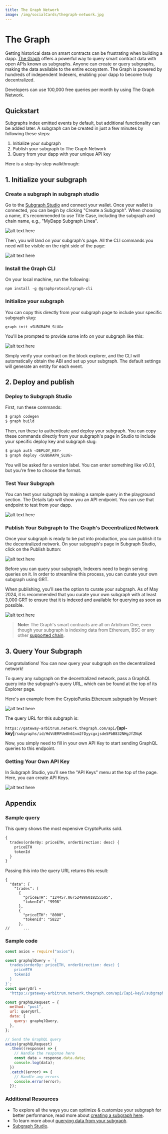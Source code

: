 ```yaml
---
title: The Graph Network
image: /img/socialCards/thegraph-network.jpg
---
```


# The Graph

Getting historical data on smart contracts can be frustrating when building a
dapp. [The Graph](https://thegraph.com/) offers a powerful way to query smart
contract data with open APIs known as subgraphs. Anyone can create or query
subgraphs, making the data available to the entire ecosystem. The Graph is
powered by hundreds of independent Indexers, enabling your dapp to become truly
decentralized.

Developers can use 100,000 free queries per month by using The Graph Network.

## Quickstart

Subgraphs index emitted events by default, but additional functionality can be
added later. A subgraph can be created in just a few minutes by following these
steps:

1. Initialize your subgraph
2. Publish your subgraph to The Graph Network
3. Query from your dapp with your unique API key

Here is a step-by-step walkthrough:

## 1. Initialize your subgraph

### Create a subgraph in subgraph studio

Go to the [Subgraph Studio](https://thegraph.com/studio/) and connect your
wallet. Once your wallet is connected, you can begin by clicking "Create a
Subgraph". When choosing a name, it's recommended to use Title Case, including
the subgraph and chain name, e.g., "MyDapp Subgraph Linea".

<div class="center-container">
  <div class="img-large">
    <img
      src="/img/get_started/tooling/data_indexers/the-graph/create-a-subgraph.png"
      alt="alt text here"
    />
  </div>
</div>

Then, you will land on your subgraph's page. All the CLI commands you need will
be visible on the right side of the page:

<div class="center-container">
  <div class="img-large">
    <img
      src="/img/get_started/tooling/data_indexers/the-graph/cli-commands.png"
      alt="alt text here"
    />
  </div>
</div>

### Install the Graph CLI⁠

On your local machine, run the following:

```
npm install -g @graphprotocol/graph-cli
```

### Initialize your subgraph⁠

You can copy this directly from your subgraph page to include your specific
subgraph slug:

```
graph init <SUBGRAPH_SLUG>
```

You'll be prompted to provide some info on your subgraph like this:

<div class="center-container">
  <div class="img-large">
    <img
      src="/img/get_started/tooling/data_indexers/the-graph/cli-example.png"
      alt="alt text here"
    />
  </div>
</div>

Simply verify your contract on the block explorer, and the CLI will
automatically obtain the ABI and set up your subgraph. The default settings will
generate an entity for each event.

## 2. Deploy and publish

### Deploy to Subgraph Studio

First, run these commands:

```bash
$ graph codegen
$ graph build
```

Then, run these to authenticate and deploy your subgraph. You can copy these
commands directly from your subgraph's page in Studio to include your specific
deploy key and subgraph slug:

```bash
$ graph auth <DEPLOY_KEY>
$ graph deploy <SUBGRAPH_SLUG>
```

You will be asked for a version label. You can enter something like v0.0.1, but
you're free to choose the format.

### Test Your Subgraph

You can test your subgraph by making a sample query in the playground section.
The Details tab will show you an API endpoint. You can use that endpoint to test
from your dapp.

<div class="center-container">
  <div class="img-large">
    <img
      src="/img/get_started/tooling/data_indexers/the-graph/playground.png"
      alt="alt text here"
    />
  </div>
</div>

### Publish Your Subgraph to The Graph's Decentralized Network

Once your subgraph is ready to be put into production, you can publish it to the
decentralized network. On your subgraph's page in Subgraph Studio, click on the
Publish button:

<div class="center-container">
  <div class="img-large">
    <img
      src="/img/get_started/tooling/data_indexers/the-graph/publish-button.png"
      alt="alt text here"
    />
  </div>
</div>

Before you can query your subgraph, Indexers need to begin serving queries on
it. In order to streamline this process, you can curate your own subgraph using
GRT.

When publishing, you'll see the option to curate your subgraph. As of May 2024,
it is recommended that you curate your own subgraph with at least 3,000 GRT to
ensure that it is indexed and available for querying as soon as possible.

<div class="center-container">
  <div class="img-large">
    <img
      src="/img/get_started/tooling/data_indexers/the-graph/publish-screen.png"
      alt="alt text here"
    />
  </div>
</div>

> **Note:** The Graph's smart contracts are all on Arbitrum One, even though
> your subgraph is indexing data from Ethereum, BSC or any other
> [supported chain](https://thegraph.com/docs/en/developing/supported-networks/).

## 3. Query Your Subgraph

Congratulations! You can now query your subgraph on the decentralized network!

To query any subgraph on the decentralized network, pass a GraphQL query into
the subgraph's query URL, which can be found at the top of its Explorer page.

Here's an example from the
[CryptoPunks Ethereum subgraph](https://thegraph.com/explorer/subgraphs/HdVdERFUe8h61vm2fDyycHgxjsde5PbB832NHgJfZNqK)
by Messari:

<div class="center-container">
  <div class="img-large">
    <img
      src="/img/get_started/tooling/data_indexers/the-graph/query-url.png"
      alt="alt text here"
    />
  </div>
</div>

The query URL for this subgraph is:

`https://gateway-arbitrum.network.thegraph.com/api/`**[api-key]**`/subgraphs/id/HdVdERFUe8h61vm2fDyycgxjsde5PbB832NHgJfZNqK`

Now, you simply need to fill in your own API Key to start sending GraphQL
queries to this endpoint.

### Getting Your Own API Key

In Subgraph Studio, you'll see the "API Keys" menu at the top of the page. Here,
you can create API Keys.

<div class="center-container">
  <div class="img-large">
    <img
      src="/img/get_started/tooling/data_indexers/the-graph/api-keys.png"
      alt="alt text here"
    />
  </div>
</div>

## Appendix

### Sample query

This query shows the most expensive CryptoPunks sold.

```graphql
{
  trades(orderBy: priceETH, orderDirection: desc) {
    priceETH
    tokenId
  }
}
```

Passing this into the query URL returns this result:

```
{
  "data": {
    "trades": [
      {
        "priceETH": "124457.067524886018255505",
        "tokenId": "9998"
      },
      {
        "priceETH": "8000",
        "tokenId": "5822"
      },
//      ...
```

### Sample code

```jsx
const axios = require("axios");

const graphqlQuery = `{
  trades(orderBy: priceETH, orderDirection: desc) {
    priceETH
    tokenId
  }
}`;
const queryUrl =
  "https://gateway-arbitrum.network.thegraph.com/api/[api-key]/subgraphs/id/HdVdERFUe8h61vm2fDyycHgxjsde5PbB832NHgJfZNqK";

const graphQLRequest = {
  method: "post",
  url: queryUrl,
  data: {
    query: graphqlQuery,
  },
};

// Send the GraphQL query
axios(graphQLRequest)
  .then((response) => {
    // Handle the response here
    const data = response.data.data;
    console.log(data);
  })
  .catch((error) => {
    // Handle any errors
    console.error(error);
  });
```

### Additional Resources

- To explore all the ways you can optimize & customize your subgraph for better
  performance, read more about
  [creating a subgraph here](https://thegraph.com/docs/en/developing/creating-a-subgraph/).
- To learn more about
  [querying data from your subgraph](https://thegraph.com/docs/en/querying/querying-the-graph/).
- [Subgraph Studio](https://thegraph.com/studio/).
